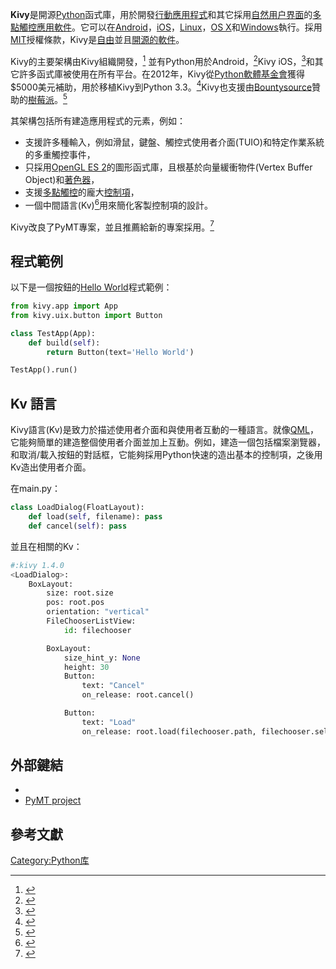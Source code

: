 {{noteTA|G1=IT}}
{{Infobox software
| name = Kivy
| logo = Kivy logo.png
| logo size = 80px
| screenshot = 
| caption = 
| screenshot size = 
| screenshot alt = 
| collapsible = 
| developer = Kivy組織
| released = {{Start date and age|2011|02|01}}<ref name=changelog>{{Cite web |url=http://kivy.org/#changelog |title=存档副本 |accessdate=2015-09-12 |archive-date=2015-09-01 |archive-url=https://web.archive.org/web/20150901074420/http://kivy.org/#changelog |dead-url=no }}</ref>
| latest release version = 2.1.0
| latest release date = {{Start date and age|2022|3|6|df=yes}}<ref>{{cite web
| url=https://github.com/kivy/kivy/releases/tag/2.1.0
| title=Kivy 2.1.0
| author=<!--Not stated-->
| date=2022-03-06
| website=github.com
| access-date=2022-06-24
}}</ref>
| programming language = [[Python|Python]]，[[Cython|Cython]]
| operating system = [[跨平台|跨平台]]
| status = 運行中
| genre = 應用框架
| license = [[MIT許可證|MIT]] ([[自由软件|自由软件]])
| website = {{URL|kivy.org}}
}}

'''Kivy'''是開源[[Python|Python]]函式庫，用於開發[[行動應用程式|行動應用程式]]和其它採用[[自然用户界面|自然用户界面]]的[[多點觸控|多點觸控]][[應用軟件|應用軟件]]。它可以在[[Android|Android]]，[[iOS|iOS]]，[[Linux|Linux]]，[[OS_X|OS X]]和[[Microsoft_Windows|Windows]]執行。採用[[MIT許可證|MIT]]授權條款，Kivy是[[自由软件|自由]]並且[[开源软件|開源的軟件]]。

Kivy的主要架構由Kivy組織開發，<ref>{{citation |url=http://kivy.org/#aboutus |title=About us |work=kivy.org |accessdate=2015-09-12 |archive-date=2015-09-01 |archive-url=https://web.archive.org/web/20150901074420/http://kivy.org/#aboutus |dead-url=no }}</ref> 並有Python用於Android，<ref>{{citation |url=https://github.com/kivy/python-for-android |title=Python for Android |work=github.com |accessdate=2015-09-14 |archive-date=2021-01-02 |archive-url=https://web.archive.org/web/20210102113828/https://github.com/kivy/python-for-android |dead-url=no }}</ref>Kivy iOS，<ref>{{citation |url=https://github.com/kivy/kivy-ios |title=Kivy for iOS |work=github.com |accessdate=2015-09-14 |archive-date=2021-01-01 |archive-url=https://web.archive.org/web/20210101215419/https://github.com/kivy/kivy-ios |dead-url=no }}</ref>和其它許多函式庫被使用在所有平台。在2012年，Kivy從[[Python軟體基金會|Python軟體基金會]]獲得$5000美元補助，用於移植Kivy到Python 3.3。<ref>{{citation |url=https://groups.google.com/d/topic/kivy-users/5Z_UJOoBeIc/discussion |title=Kivy and Python 3.3, project started |work=Google Groups}}</ref>Kivy也支援由[[Bountysource|Bountysource]]贊助的[[樹莓派|樹莓派]]。<ref>{{citation |url=https://www.bountysource.com/#fundraisers/143-kivy-on-raspberry-pi |title=Kivy on Raspberry Pi |work=bountysource.com |accessdate=2015-09-14 |archive-date=2006-11-19 |archive-url=https://web.archive.org/web/20061119221820/https://dev.bountysource.com/#fundraisers/143-kivy-on-raspberry-pi |dead-url=no }}</ref>

其架構包括所有建造應用程式的元素，例如：
* 支援許多種輸入，例如滑鼠，鍵盤、觸控式使用者介面(TUIO)和特定作業系統的多重觸控事件，
* 只採用[[OpenGL_ES|OpenGL ES 2]]的圖形函式庫，且根基於向量緩衝物件(Vertex Buffer Object)和[[著色器|著色器]]，
* 支援[[多點觸控|多點觸控]]的龐大[[控制項|控制項]]，
* 一個中間語言(Kv)<ref>{{citation |url=http://kivy.org/docs/guide/kvlang.html |chapter=Programming Guide |title=Introduction to the Kivy Language |work=kivy.org |deadurl=yes |archiveurl=https://web.archive.org/web/20120120050539/http://kivy.org/docs/guide/kvlang.html |archivedate=2012-01-20 |accessdate=2015-09-14 }}</ref>用來簡化客製控制項的設計。

Kivy改良了PyMT專案，並且推薦給新的專案採用。<ref>{{citation |url=http://kivy.org/docs/faq.html#how-is-kivy-related-to-pymt |title=FAQ: How is Kivy related to PyMT? |work=kivy.org |accessdate=2012-06-09 |archive-date=2017-09-21 |archive-url=https://web.archive.org/web/20170921145014/https://kivy.org/docs/faq.html#how-is-kivy-related-to-pymt |dead-url=no }}</ref>

==程式範例==
以下是一個按鈕的[[Hello_World|Hello World]]程式範例：

<syntaxhighlight lang="python">
from kivy.app import App
from kivy.uix.button import Button

class TestApp(App):
    def build(self):
        return Button(text='Hello World')

TestApp().run()
</syntaxhighlight>

==Kv 語言==
Kivy語言(Kv)是致力於描述使用者介面和與使用者互動的一種語言。就像[[QML|QML]]，它能夠簡單的建造整個使用者介面並加上互動。例如，建造一個包括檔案瀏覽器，和取消/載入按鈕的對話框，它能夠採用Python快速的造出基本的控制項，之後用Kv造出使用者介面。

在main.py：
<syntaxhighlight lang="python">
class LoadDialog(FloatLayout):
    def load(self, filename): pass
    def cancel(self): pass
</syntaxhighlight>

並且在相關的Kv：
<syntaxhighlight lang="python">
#:kivy 1.4.0
<LoadDialog>:
    BoxLayout:
        size: root.size
        pos: root.pos
        orientation: "vertical"
        FileChooserListView:
            id: filechooser

        BoxLayout:
            size_hint_y: None
            height: 30
            Button:
                text: "Cancel"
                on_release: root.cancel()

            Button:
                text: "Load"
                on_release: root.load(filechooser.path, filechooser.selection)
</syntaxhighlight>

==外部鍵結==
* {{Official website|http://www.kivy.org}}
* [https://code.google.com/p/pymt/ PyMT project] {{Wayback|url=https://code.google.com/p/pymt/ |date=20160818054641 }}

==參考文獻==
{{reflist}}

[[Category:Python库|Category:Python库]]